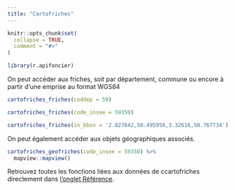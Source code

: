 ```yaml
---
title: "Cartofriches"
---
```


```r
knitr::opts_chunk$set(
  collapse = TRUE,
  comment = "#>"
)
```

```r
library(r.apifoncier)
```

On peut accéder aux friches, soit par département, commune ou encore à partir d'une emprise au format WGS84

```r
cartofriches_friches(coddep = 59)
```

```r
cartofriches_friches(code_insee = 59350)
```

```r
cartofriches_friches(in_bbox = '2.827642,50.495958,3.32616,50.767734')
```

On peut également accéder aux objets géographiques associés.

```r
cartofriches_geofriches(code_insee = 59350) %>% 
  mapview::mapview()
```

Retrouvez toutes les fonctions liées aux données de ccartofriches directement dans [l'onglet Référence](https://rcadot.github.io/r.apifoncier/reference/index.html#cartofriches).
